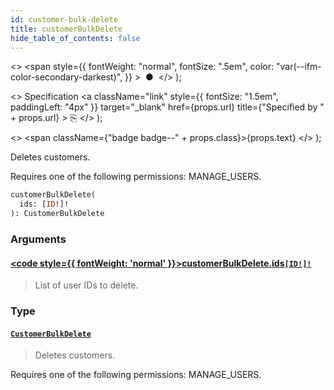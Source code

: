 ```yaml
---
id: customer-bulk-delete
title: customerBulkDelete
hide_table_of_contents: false
---
```


  <>
    <span
      style={{
        fontWeight: "normal",
        fontSize: ".5em",
        color: "var(--ifm-color-secondary-darkest)",
      }}
    >
      &nbsp;●&nbsp;
    </span>
  </>
);

  <>
    Specification
    <a
      className="link"
      style={{ fontSize: "1.5em", paddingLeft: "4px" }}
      target="\_blank"
      href={props.url}
      title={"Specified by " + props.url}
    >
      ⎘
    </a>
  </>
);

  <>
    <span className={"badge badge--" + props.class}>{props.text}</span>
  </>
);

Deletes customers.

Requires one of the following permissions: MANAGE_USERS.

```graphql
customerBulkDelete(
  ids: [ID!]!
): CustomerBulkDelete
```

### Arguments

#### [<code style={{ fontWeight: 'normal' }}>customerBulkDelete.<b>ids</b></code>](#)<Bullet />[`[ID!]!`](../../../storefront/miscellaneous/scalars/id) <Badge class="secondary" text="non-null"/> <Badge class="secondary" text="scalar"/>

> List of user IDs to delete.

### Type

#### [`CustomerBulkDelete`](../../../storefront/users/objects/customer-bulk-delete) <Badge class="secondary" text="object"/>

> Deletes customers.

Requires one of the following permissions: MANAGE_USERS.

>
